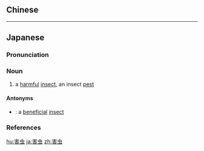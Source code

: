 {{also|害蟲}}
==Chinese==
{{zh-see|害蟲}}

----

==Japanese==
{{wikipedia|lang=ja}}
{{ja-kanjitab|がい|ちゅう|yomi=o}}

===Pronunciation===
{{ja-pron|yomi=o|がいちゅう|acc=0|acc_ref=DJR,NHK}}

===Noun===
{{ja-noun|kyu=害蟲|がいちゅう}}

# a [[harmful]] [[insect]], an insect [[pest]]

====Antonyms====
* {{ja-r|益虫|えきちゅう}}: a [[beneficial]] [[insect]]

===References===
<references/>

[[hu:害虫]]
[[ja:害虫]]
[[zh:害虫]]